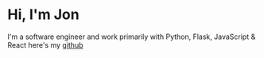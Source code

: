 # Hi, I'm Jon

I'm a software engineer and work primarily with Python, Flask, JavaScript & React here's my [github](https://github.com/wattsjon2)
